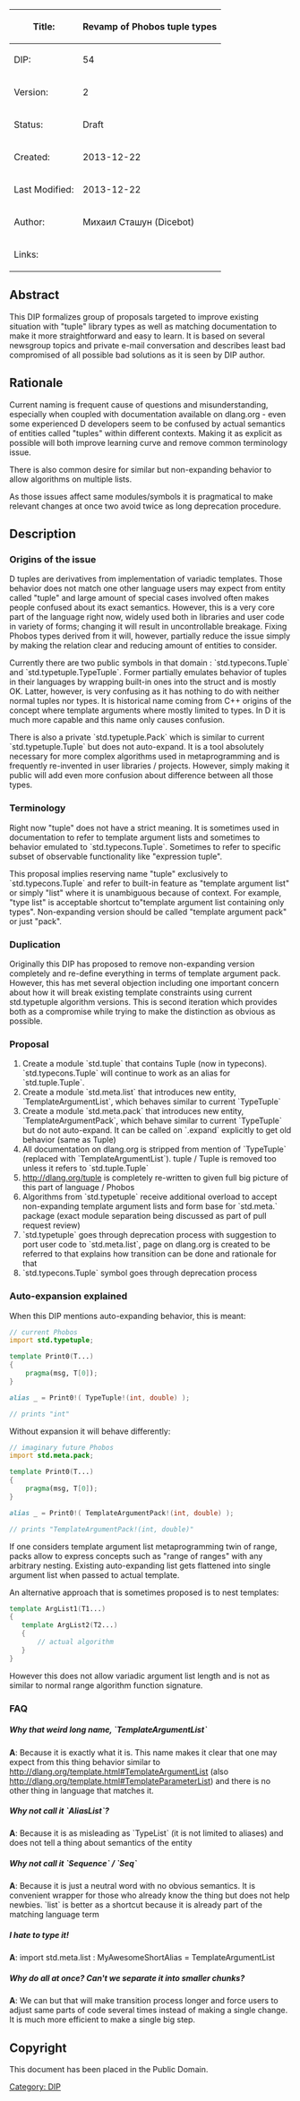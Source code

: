 {| class="wikitable"
!Title:
!'''Revamp of Phobos tuple types'''
|-
|DIP:
|54
|-
|Version:
|2
|-
|Status:
|Draft
|-
|Created:
|2013-12-22
|-
|Last Modified:
|2013-12-22
|-
|Author:
|Михаил Сташун (Dicebot)
|-
|Links:
|
|}

== Abstract ==
This DIP formalizes group of proposals targeted to improve existing situation with "tuple" library types as well as matching documentation to make it more straightforward and easy to learn. It is based on several newsgroup topics and private e-mail conversation and describes least bad compromised of all possible bad solutions as it is seen by DIP author.

== Rationale ==
Current naming is frequent cause of questions and misunderstanding, especially when coupled with documentation available on dlang.org - even some experienced D developers seem to be confused by actual semantics of entities called "tuples" within different contexts. Making it as explicit as possible will both improve learning curve and remove common terminology issue.

There is also common desire for similar but non-expanding behavior to allow algorithms on multiple lists.

As those issues affect same modules/symbols it is pragmatical to make relevant changes at once two avoid twice as long deprecation procedure.

== Description ==

=== Origins of the issue ===

D tuples are derivatives from implementation of variadic templates. Those behavior does not match one other language users may expect from entity called "tuple" and large amount of special cases involved often makes people confused about its exact semantics. However, this is a very core part of the language right now, widely used both in libraries and user code in variety of forms; changing it will result in uncontrollable breakage. Fixing Phobos types derived from it will, however, partially reduce the issue simply by making the relation clear and reducing amount of entities to consider.

Currently there are two public symbols in that domain : `std.typecons.Tuple` and `std.typetuple.TypeTuple`. Former partially emulates behavior of tuples in their languages by wrapping built-in ones into the struct and is mostly OK. Latter, however, is very confusing as it has nothing to do with neither normal tuples nor types. It is historical name coming from C++ origins of the concept where template arguments where mostly limited to types. In D it is much more capable and this name only causes confusion.

There is also a private `std.typetuple.Pack` which is similar to current `std.typetuple.Tuple` but does not auto-expand. It is a tool absolutely necessary for more complex algorithms used in metaprogramming and is frequently re-invented in user libraries / projects. However, simply making it public will add even more confusion about difference between all those types.

=== Terminology ===

Right now "tuple" does not have a strict meaning. It is sometimes used in documentation to refer to template argument lists and sometimes to behavior emulated to `std.typecons.Tuple`. Sometimes to refer to specific subset of observable functionality like "expression tuple".

This proposal implies reserving name "tuple" exclusively to `std.typecons.Tuple` and refer to built-in feature as "template argument list" or simply "list" where it is unambiguous because of context. For example, "type list" is acceptable shortcut to"template argument list containing only types". Non-expanding version should be called "template argument pack" or just "pack".

=== Duplication ===

Originally this DIP has proposed to remove non-expanding version completely and re-define everything in terms of template argument pack. However, this has met several objection including one important concern about how it will break existing template constraints using current std.typetuple algorithm versions. This is second iteration which provides both as a compromise while trying to make the distinction as obvious as possible.

=== Proposal ===

# Create a module `std.tuple` that contains Tuple (now in typecons). `std.typecons.Tuple` will continue to work as an alias for `std.tuple.Tuple`.
# Create a module `std.meta.list` that introduces new entity, `TemplateArgumentList`, which behaves similar to current `TypeTuple` 
# Create a module `std.meta.pack` that introduces new entity, `TemplateArgumentPack`, which behave similar to current `TypeTuple` but do not auto-expand. It can be called on `.expand` explicitly to get old behavior (same as Tuple)
# All documentation on dlang.org is stripped from mention of `TypeTuple` (replaced with `TemplateArgumentList`). tuple / Tuple is removed too unless it refers to `std.tuple.Tuple`
# http://dlang.org/tuple is completely re-written to given full big picture of this part of language / Phobos
# Algorithms from `std.typetuple` receive additional overload to accept non-expanding template argument lists and form base for `std.meta.` package (exact module separation being discussed as part of pull request review)
# `std.typetuple` goes through deprecation process with suggestion to port user code to `std.meta.list`, page on dlang.org is created to be referred to that explains how transition can be done and rationale for that
# `std.typecons.Tuple` symbol goes through deprecation process

=== Auto-expansion explained ===

When this DIP mentions auto-expanding behavior, this is meant:

<syntaxhighlight lang="D">
// current Phobos
import std.typetuple;

template Print0(T...)
{
    pragma(msg, T[0]);
}

alias _ = Print0!( TypeTuple!(int, double) );

// prints "int"
</syntaxhighlight>

Without expansion it will behave differently:

<syntaxhighlight lang="D">
// imaginary future Phobos
import std.meta.pack;

template Print0(T...)
{
    pragma(msg, T[0]);
}

alias _ = Print0!( TemplateArgumentPack!(int, double) );

// prints "TemplateArgumentPack!(int, double)"
</syntaxhighlight>

If one considers template argument list metaprogramming twin of range, packs allow to express concepts such as "range of ranges" with any arbitrary nesting. Existing auto-expanding list gets flattened into single argument list when passed to actual template.

An alternative approach that is sometimes proposed is to nest templates:

<syntaxhighlight lang="D">
template ArgList1(T1...)
{
   template ArgList2(T2...)
   {
       // actual algorithm
   }
}
</syntaxhighlight>

However this does not allow variadic argument list length and is not as similar to normal range algorithm function signature.

=== FAQ ===

===== Why that weird long name, `TemplateArgumentList` =====
'''A''': Because it is exactly what it is. This name makes it clear that one may expect from this thing behavior similar to http://dlang.org/template.html#TemplateArgumentList (also http://dlang.org/template.html#TemplateParameterList) and there is no other thing in language that matches it.

===== Why not call it `AliasList`? =====
'''A''': Because it is as misleading as `TypeList` (it is not limited to aliases) and does not tell a thing about semantics of the entity

===== Why not call it `Sequence` / `Seq` =====
'''A''': Because it is just a neutral word with no obvious semantics. It is convenient wrapper for those who already know the thing but does not help newbies. `list` is better as a shortcut because it is already part of the matching language term

===== I hate to type it! =====
'''A''': import std.meta.list : MyAwesomeShortAlias = TemplateArgumentList

===== Why do all at once? Can't we separate it into smaller chunks? =====
'''A''': We can but that will make transition process longer and force users to adjust same parts of code several times instead of making a single change. It is much more efficient to make a single big step.

== Copyright ==
This document has been placed in the Public Domain.

[[Category: DIP]]